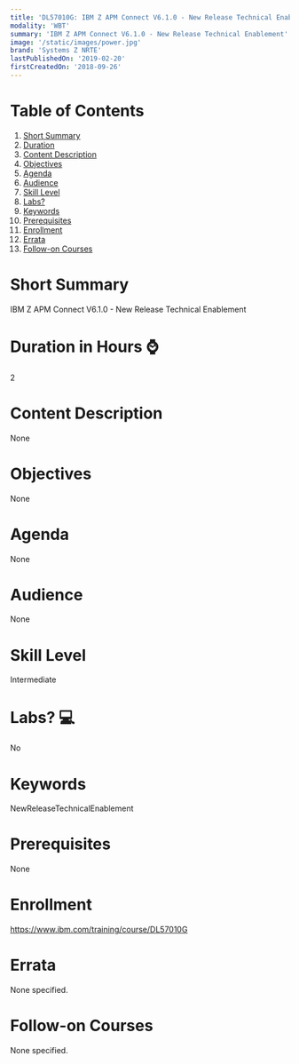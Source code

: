 ```yaml
---
title: 'DL57010G: IBM Z APM Connect V6.1.0 - New Release Technical Enablement'
modality: 'WBT'
summary: 'IBM Z APM Connect V6.1.0 - New Release Technical Enablement'
image: '/static/images/power.jpg'
brand: 'Systems Z NRTE'
lastPublishedOn: '2019-02-20'
firstCreatedOn: '2018-09-26'
---
```

# Table of Contents
1.  [Short Summary](#short-summary)
2.  [Duration](#duration-in-hours-)
3.  [Content Description](#content-description)
4.  [Objectives](#objectives)
5.  [Agenda](#agenda)
6.  [Audience](#audience)
7.  [Skill Level](#skill-level)
8.  [Labs?](#labs-)
9.  [Keywords](#keywords)
10. [Prerequisites](#prerequisites)
11. [Enrollment](#enrollment)
12. [Errata](#errata)
13. [Follow-on Courses](#follow-on-courses)

# Short Summary
IBM Z APM Connect V6.1.0 - New Release Technical Enablement

# Duration in Hours ⌚
2

# Content Description
None

# Objectives
None

# Agenda
None

# Audience
None

# Skill Level
Intermediate

# Labs? 💻
No

# Keywords
NewReleaseTechnicalEnablement

# Prerequisites
None

# Enrollment
https://www.ibm.com/training/course/DL57010G

# Errata
None specified.

# Follow-on Courses
None specified.

